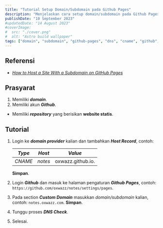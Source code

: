 ```yaml
---
title: "Tutorial Setup Domain/Subdomain pada Github Pages"
description: "Menjelaskan cara setup domain/subdomain pada Github Pages."
publishDate: "10 September 2023"
#updatedDate: "14 August 2023"
#coverImage:
#  src: "./cover.png"
#  alt: "Astro build wallpaper"
tags: ["domain", "subdomain", "github-pages", "dns", "cname", "github", "website-statis"]
---
```


## Referensi
* [_How to Host a Site With a Subdomain on GitHub Pages_](https://sean-coughlin.medium.com/how-to-host-a-site-with-a-subdomain-on-github-pages-33202341f711)

## Prasyarat
1. Memiliki **_domain_**.
2. Memiliki akun **_Github_**.
  * Memiliki **_repository_** yang berisikan **website statis**.

## Tutorial
1. Login ke **_domain provider_** kalian dan tambahkan **_Host Record_**, contoh:

   | _Type_    | _Host_    | _Value_           |
      |-----------|-----------|-------------------|
   | _CNAME_   | _notes_   | oxwazz.github.io. |
   **Simpan**.
2. Login **_Github_** dan masuk ke halaman pengaturan **_Github Pages_**, contoh: `https://github.com/oxwazz/notes/settings/pages`.
3. Pada section **_Custom Domain_** masukkan _domain/subdomain_ kalian, contoh:  `notes.oxwazz.com`. **Simpan**.
4. Tunggu proses **_DNS Check_**.
5. Selesai.
